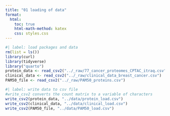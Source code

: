 ```yaml
---
title: "01 loading of data"
format:
  html:
    toc: true
    html-math-method: katex
    css: styles.css
---
```


```r
#| label: load packages and data
rm(list = ls())
library(curl)
library(tidyverse)
library("quarto")
protein_data <- read_csv2("../_raw/77_cancer_proteomes_CPTAC_itraq.csv")
clinical_data <- read_csv2("../_raw/clinical_data_breast_cancer.csv")
PAM50_file <- read_csv2("../_raw/PAM50_proteins.csv")
```

```r
#| label: write data to csv file
#write_csv2 converts the count matrix to a variable of characters
write_csv2(protein_data, "../data/protein_load.csv")
write_csv2(clinical_data, "../data/clinical_load.csv")
write_csv2(PAM50_file, "../data/PAM50_load.csv")
```